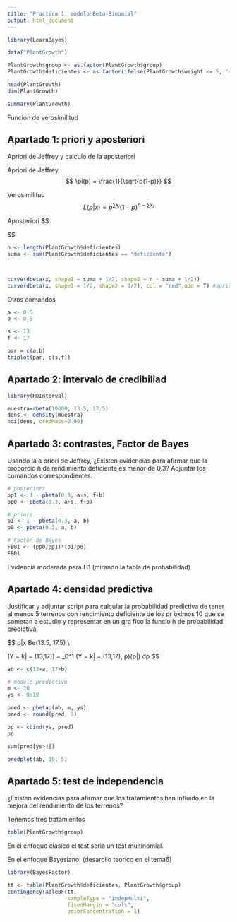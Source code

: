 ```yaml
---
title: "Practica 1: modelo Beta-Binomial"
output: html_document
---
```


```r
library(LearnBayes)

data("PlantGrowth")

PlantGrowth$group <- as.factor(PlantGrowth$group)
PlantGrowth$deficientes <- as.factor(ifelse(PlantGrowth$weight <= 5, "deficiente", "no-deficiente"))

head(PlantGrowth)
dim(PlantGrowth)

summary(PlantGrowth)
```
Funcion de verosimilitud



## Apartado 1: priori y aposteriori
Apriori de Jeffrey y calculo de la aposteriori

Apriori de Jeffrey
$$
\pi(p) = \frac{1}{\sqrt{p(1-p)}}
$$

Verosimilitud
$$
L(p|x) = p^{\sum{x_i}}(1-p)^{n-\sum{x_i}}
$$

Aposteriori
$$

$$

```r
n <- length(PlantGrowth$deficientes)
suma <- sum(PlantGrowth$deficientes == "deficiente")



curve(dbeta(x, shape1 = suma + 1/2, shape2 = n - suma + 1/2))
curve(dbeta(x, shape1 = 1/2, shape2 = 1/2), col = "red",add = T) #apriori de Jeffrey
```

Otros comandos
```r
a <- 0.5
b <- 0.5

s <- 13
f <- 17

par = c(a,b)
triplot(par, c(s,f))
```


## Apartado 2: intervalo de credibiliad
```r
library(HDInterval)

muestra=rbeta(10000, 13.5, 17.5)
dens <- density(muestra)
hdi(dens, credMass=0.90)
```

## Apartado 3: contrastes, Factor de Bayes
Usando la a priori de Jeffrey, ¿Existen evidencias para afirmar que la proporcio ́n de rendimiento deficiente es menor de 0.3? Adjuntar los comandos correspondientes.
```r
# posteriors
pp1 <- 1 - pbeta(0.3, a+s, f+b)
pp0 <- pbeta(0.3, a+s, f+b)

# priors
p1 <- 1 - pbeta(0.3, a, b)
p0 <- pbeta(0.3, a, b)

# Factor de Bayes
FB01 <- (pp0/pp1)*(p1/p0)
FB01
```

Evidencia moderada para H1 (mirando la tabla de probabilidad)

## Apartado 4: densidad predictiva
Justificar y adjuntar script para calcular la probabilidad predictiva de tener al menos 5 terrenos con rendimiento deficiente de los pr ́oximos 10 que se sometan a estudio y representar en un gra ́fico la funcio ́n de probabilidad predictiva.

$$
p|x \sim Be(13.5, 17.5) \\

\mathbb{P}(Y = k| \mathbb{X} = (13,17)) = \int_0^1 \mathbb{P}(Y = k| \mathbb{X} = (13,17), p)\pi(p|\mathbb{X}) dp 
$$

```r
ab <- c(13+a, 17+b)

# modelo predictivo
m <- 10
ys <- 0:10

pred <- pbetap(ab, m, ys)
pred <- round(pred, 3)

pp <- cbind(ys, pred)
pp

sum(pred[ys>4])

predplot(ab, 10, 5)
```

## Apartado 5: test de independencia
¿Existen evidencias para afirmar que los tratamientos han influido en la mejora del rendimiento de los terrenos?

Tenemos tres tratamientos
```r
table(PlantGrowth$group)
```

En el enfoque clasico el test seria un test multinomial. 

En el enfoque Bayesiano: (desarollo teorico en el tema6)
```r
library(BayesFactor)

tt <- table(PlantGrowth$deficientes, PlantGrowth$group)
contingencyTableBF(tt, 
                   sampleType = "indepMulti",
                   fixedMargin = "cols",
                   priorConcentration = 1)
```

